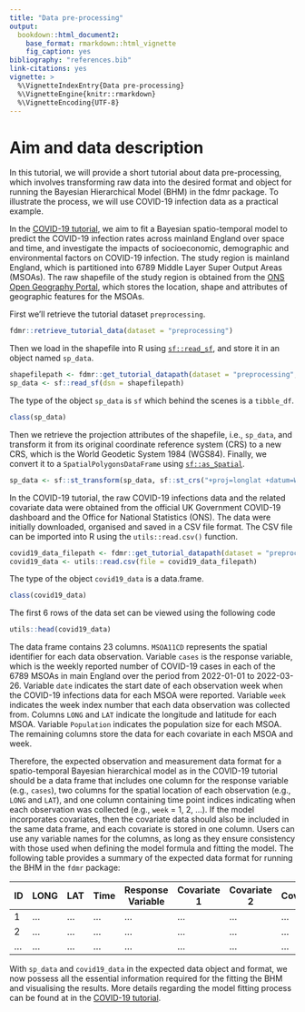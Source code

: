 ```yaml
---
title: "Data pre-processing"
output: 
  bookdown::html_document2:
    base_format: rmarkdown::html_vignette
    fig_caption: yes
bibliography: "references.bib"
link-citations: yes
vignette: >
  %\VignetteIndexEntry{Data pre-processing}
  %\VignetteEngine{knitr::rmarkdown}
  %\VignetteEncoding{UTF-8}
---
```


  
# Aim and data description
  
In this tutorial, we will provide a short tutorial about data pre-processing, which involves transforming raw data into the desired format and object for running the Bayesian Hierarchical Model (BHM) in the fdmr package. To illustrate the process, we will use COVID-19 infection data as a practical example.

In the [COVID-19 tutorial](https://4dmodeller.github.io/fdmr/articles/covid.html), we aim to fit a Bayesian spatio-temporal model to predict the COVID-19 infection rates across mainland England over space and time, and investigate the impacts of socioeconomic, demographic and environmental factors on COVID-19 infection. The study region is mainland England, which is partitioned into 6789 Middle Layer Super Output Areas (MSOAs). The raw shapefile of the study region is obtained from the [ONS Open Geography Portal](https://geoportal.statistics.gov.uk/datasets/ons::msoa-dec-2011-boundaries-super-generalised-clipped-bsc-ew-v3/explore?location=52.782096%2C-2.465779%2C7.81), which stores the location, shape and attributes of geographic features for the MSOAs.

First we'll retrieve the tutorial dataset `preprocessing`.

```r
fdmr::retrieve_tutorial_data(dataset = "preprocessing")
```

Then we load in the shapefile into R using [`sf::read_sf`](https://r-spatial.github.io/sf/reference/st_read.html), and store it in an object named `sp_data`.

```r
shapefilepath <- fdmr::get_tutorial_datapath(dataset = "preprocessing", filename = "MSOA_(Dec_2011)_Boundaries_Super_Generalised_Clipped_(BSC)_EW_V3.shp")
sp_data <- sf::read_sf(dsn = shapefilepath)
```

The type of the object `sp_data` is `sf` which behind the scenes is a `tibble_df`.

```r
class(sp_data)
```

Then we retrieve the projection attributes of the shapefile, i.e., `sp_data`, and transform it from its original coordinate reference system (CRS) to a new CRS, which is the World Geodetic System 1984 (WGS84). Finally, we convert it to a `SpatialPolygonsDataFrame` using [`sf::as_Spatial`](https://r-spatial.github.io/sf/reference/coerce-methods.html).

```r
sp_data <- sf::st_transform(sp_data, sf::st_crs("+proj=longlat +datum=WGS84"))
```

In the COVID-19 tutorial, the raw COVID-19 infections data and the related covariate data were obtained from the official UK Government COVID-19 dashboard and the Office for National Statistics (ONS). The data were initially downloaded, organised and saved in a CSV file format. The CSV file can be imported into R using the `utils::read.csv()` function. 


```r
covid19_data_filepath <- fdmr::get_tutorial_datapath(dataset = "preprocessing", filename = "covid19_data.csv")
covid19_data <- utils::read.csv(file = covid19_data_filepath)
```

The type of the object `covid19_data` is a data.frame. 


```r
class(covid19_data)
```

The first 6 rows of the data set can be viewed using the following code

```r
utils::head(covid19_data)
```

The data frame contains 23 columns. `MSOA11CD` represents the spatial identifier for each data observation. Variable `cases` is the response variable, which is the weekly reported number of COVID-19 cases in each of the 6789 MSOAs in main England over the period from 2022-01-01 to 2022-03-26. Variable `date` indicates the start date of each observation week when the COVID-19 infections data for each MSOA were reported. Variable `week` indicates the week index number that each data observation was collected from. Columns `LONG` and `LAT` indicate the longitude and latitude for each MSOA. Variable `Population` indicates the population size for each MSOA. The remaining columns store the data for each covariate in each MSOA and week. 


Therefore, the expected observation and measurement data format for a spatio-temporal Bayesian hierarchical model as in the COVID-19 tutorial should be a data frame that includes one column for the response variable (e.g., `cases`), two columns for the spatial location of each observation (e.g., `LONG` and `LAT`), and one column containing time point indices indicating when each observation was collected (e.g., `week` = 1, 2, ...). If the model incorporates covariates, then the covariate data should also be included in the same data frame, and each covariate is stored in one column. Users can use any variable names for the columns, as long as they ensure consistency with those used when defining the model formula and fitting the model. The following table provides a summary of the expected data format for running the BHM in the `fdmr` package:


| ID | LONG | LAT | Time  | Response Variable| Covariate  1 | Covariate  2 | Covariate...
| --- | --- | --- |---|---|--- |---|---|
| 1 | ... | ... | ... | ... | ... | ... | ...| 
| 2 | ... | ... | ... | ... | ... | ... | ...| 
| ... | ... | ... | ... | ... | ... | ... | ...| 


With `sp_data` and `covid19_data` in the expected data object and format, we now possess all the essential information required for the fitting the BHM and visualising the results. More details regarding the model fitting process can be found at in the [COVID-19 tutorial](https://4dmodeller.github.io/fdmr/articles/covid.html).
